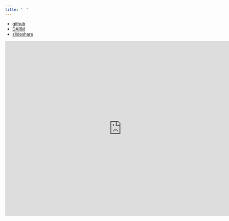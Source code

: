 ```yaml
---
title: "　"
---
```


- [github](https://github.com/ytake2)
- [DARM](https://sites.google.com/site/studygroup13csrm/)
- [slideshare](http://www.slideshare.net/yoshitaket?utm_campaign=profiletracking&utm_medium=sssite&utm_source=ssslideview)

<iframe src="http://www.slideshare.net/yoshitaket/slideshelf" width="760px" height="570px" frameborder="0" marginwidth="0" marginheight="0" scrolling="no" style="border:none;" allowfullscreen webkitallowfullscreen mozallowfullscreen></iframe>